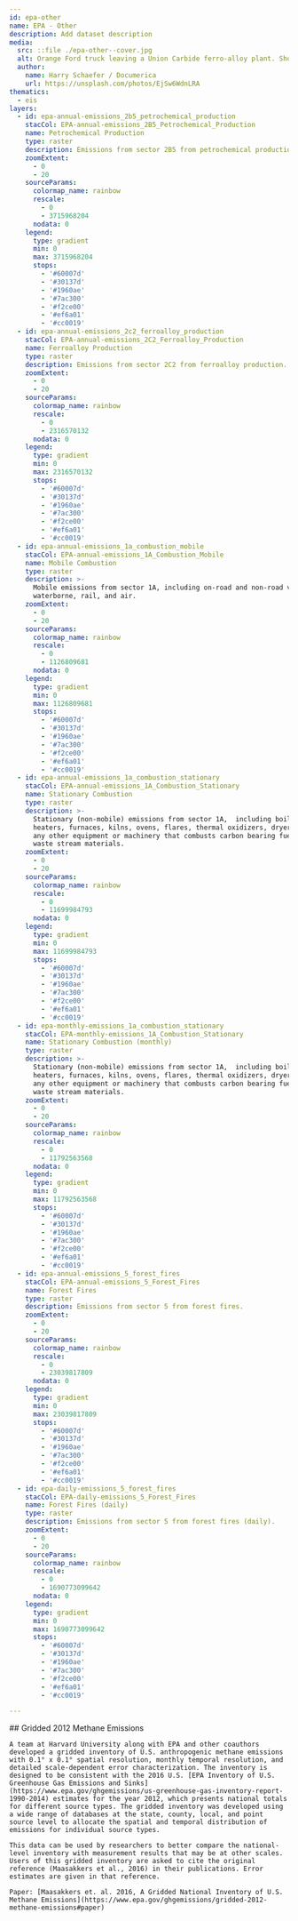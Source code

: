 ```yaml
---
id: epa-other
name: EPA - Other
description: Add dataset description
media:
  src: ::file ./epa-other--cover.jpg
  alt: Orange Ford truck leaving a Union Carbide ferro-alloy plant. Shot on May 1975
  author:
    name: Harry Schaefer / Documerica
    url: https://unsplash.com/photos/EjSw6WdnLRA
thematics:
  - eis
layers:
  - id: epa-annual-emissions_2b5_petrochemical_production
    stacCol: EPA-annual-emissions_2B5_Petrochemical_Production
    name: Petrochemical Production
    type: raster
    description: Emissions from sector 2B5 from petrochemical production.
    zoomExtent:
      - 0
      - 20
    sourceParams:
      colormap_name: rainbow
      rescale:
        - 0
        - 3715968204
      nodata: 0
    legend:
      type: gradient
      min: 0
      max: 3715968204
      stops:
        - '#60007d'
        - '#30137d'
        - '#1960ae'
        - '#7ac300'
        - '#f2ce00'
        - '#ef6a01'
        - '#cc0019'
  - id: epa-annual-emissions_2c2_ferroalloy_production
    stacCol: EPA-annual-emissions_2C2_Ferroalloy_Production
    name: Ferroalloy Production
    type: raster
    description: Emissions from sector 2C2 from ferroalloy production.
    zoomExtent:
      - 0
      - 20
    sourceParams:
      colormap_name: rainbow
      rescale:
        - 0
        - 2316570132
      nodata: 0
    legend:
      type: gradient
      min: 0
      max: 2316570132
      stops:
        - '#60007d'
        - '#30137d'
        - '#1960ae'
        - '#7ac300'
        - '#f2ce00'
        - '#ef6a01'
        - '#cc0019'
  - id: epa-annual-emissions_1a_combustion_mobile
    stacCol: EPA-annual-emissions_1A_Combustion_Mobile
    name: Mobile Combustion
    type: raster
    description: >-
      Mobile emissions from sector 1A, including on-road and non-road vehicles,
      waterborne, rail, and air.
    zoomExtent:
      - 0
      - 20
    sourceParams:
      colormap_name: rainbow
      rescale:
        - 0
        - 1126809681
      nodata: 0
    legend:
      type: gradient
      min: 0
      max: 1126809681
      stops:
        - '#60007d'
        - '#30137d'
        - '#1960ae'
        - '#7ac300'
        - '#f2ce00'
        - '#ef6a01'
        - '#cc0019'
  - id: epa-annual-emissions_1a_combustion_stationary
    stacCol: EPA-annual-emissions_1A_Combustion_Stationary
    name: Stationary Combustion
    type: raster
    description: >-
      Stationary (non-mobile) emissions from sector 1A,  including boilers,
      heaters, furnaces, kilns, ovens, flares, thermal oxidizers, dryers, and
      any other equipment or machinery that combusts carbon bearing fuels or
      waste stream materials.
    zoomExtent:
      - 0
      - 20
    sourceParams:
      colormap_name: rainbow
      rescale:
        - 0
        - 11699984793
      nodata: 0
    legend:
      type: gradient
      min: 0
      max: 11699984793
      stops:
        - '#60007d'
        - '#30137d'
        - '#1960ae'
        - '#7ac300'
        - '#f2ce00'
        - '#ef6a01'
        - '#cc0019'
  - id: epa-monthly-emissions_1a_combustion_stationary
    stacCol: EPA-monthly-emissions_1A_Combustion_Stationary
    name: Stationary Combustion (monthly)
    type: raster
    description: >-
      Stationary (non-mobile) emissions from sector 1A,  including boilers,
      heaters, furnaces, kilns, ovens, flares, thermal oxidizers, dryers, and
      any other equipment or machinery that combusts carbon bearing fuels or
      waste stream materials.
    zoomExtent:
      - 0
      - 20
    sourceParams:
      colormap_name: rainbow
      rescale:
        - 0
        - 11792563568
      nodata: 0
    legend:
      type: gradient
      min: 0
      max: 11792563568
      stops:
        - '#60007d'
        - '#30137d'
        - '#1960ae'
        - '#7ac300'
        - '#f2ce00'
        - '#ef6a01'
        - '#cc0019'
  - id: epa-annual-emissions_5_forest_fires
    stacCol: EPA-annual-emissions_5_Forest_Fires
    name: Forest Fires
    type: raster
    description: Emissions from sector 5 from forest fires.
    zoomExtent:
      - 0
      - 20
    sourceParams:
      colormap_name: rainbow
      rescale:
        - 0
        - 23039817809
      nodata: 0
    legend:
      type: gradient
      min: 0
      max: 23039817809
      stops:
        - '#60007d'
        - '#30137d'
        - '#1960ae'
        - '#7ac300'
        - '#f2ce00'
        - '#ef6a01'
        - '#cc0019'
  - id: epa-daily-emissions_5_forest_fires
    stacCol: EPA-daily-emissions_5_Forest_Fires
    name: Forest Fires (daily)
    type: raster
    description: Emissions from sector 5 from forest fires (daily).
    zoomExtent:
      - 0
      - 20
    sourceParams:
      colormap_name: rainbow
      rescale:
        - 0
        - 1690773099642
      nodata: 0
    legend:
      type: gradient
      min: 0
      max: 1690773099642
      stops:
        - '#60007d'
        - '#30137d'
        - '#1960ae'
        - '#7ac300'
        - '#f2ce00'
        - '#ef6a01'
        - '#cc0019'

---
```


<Block>
  <Prose>
    ## Gridded 2012 Methane Emissions

    A team at Harvard University along with EPA and other coauthors developed a gridded inventory of U.S. anthropogenic methane emissions with 0.1° x 0.1° spatial resolution, monthly temporal resolution, and detailed scale-dependent error characterization. The inventory is designed to be consistent with the 2016 U.S. [EPA Inventory of U.S. Greenhouse Gas Emissions and Sinks](https://www.epa.gov/ghgemissions/us-greenhouse-gas-inventory-report-1990-2014) estimates for the year 2012, which presents national totals for different source types. The gridded inventory was developed using a wide range of databases at the state, county, local, and point source level to allocate the spatial and temporal distribution of emissions for individual source types.

    This data can be used by researchers to better compare the national-level inventory with measurement results that may be at other scales. Users of this gridded inventory are asked to cite the original reference (Maasakkers et al., 2016) in their publications. Error estimates are given in that reference.

    Paper: [Maasakkers et. al. 2016, A Gridded National Inventory of U.S. Methane Emissions](https://www.epa.gov/ghgemissions/gridded-2012-methane-emissions#paper)

  </Prose>
</Block>
